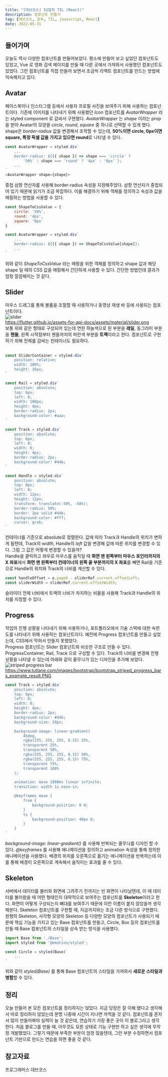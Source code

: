 ```yaml
---
title: "[데브코스] 52일차 TIL (React)"
description: 컴포넌트 만들기
tag: [데브코스, 공부, TIL, javascript, React]
date: 2022-05-31
---
```


## 들어가며
오늘도 역시 다양한 컴포넌트를 만들어보았다. 평소에 만들어 보고 싶었던 컴포넌트도 있었고, Vue 로 영화 검색 페이지를 만들 때 다른 곳에서 가져와서 사용했던 컴포넌트도 있었다. 그런 컴포넌트를 직접 만들어 보면서 조금씩 리액트 컴포넌트를 만드는 방법에 익숙해지고 있다.

## Avatar
페이스북이나 인스타그램 등에서 사용자 프로필 사진을 보여주기 위해 사용하는 컴포넌트이다. 기존에 이미지를 나타내기 위해 사용했던 _Icon_ 컴포넌트를 _AvatarWrapper_ 라는 styled component 로 감싸서 구현했다. _AvatarWrapper_ 는 _shape_ 이라는 prop을 받아 Avatar의 모양을 _circle_, _round_, _square_ 중 하나로 선택할 수 있게 했다. shape은 _border-radius_ 값을 변경해서 조작할 수 있는데, **50%이면 circle, 0px이면 square, 특정 픽셀 값을 가지고 있으면 round**로 나타낼 수 있다.
```javascript
const AvatarWrapper = styled.div`
	...
	border-radius: ${({ shape }) => shape === 'circle' ? 
		'50%' : shape === 'round' ? '4px' : '0px' };
	...
`
<AvatarWrapper shape={shape}>
```
중첩 삼항 연산자를 사용해 border-radius 속성을 지정해주었다. 삼항 연산자가 중첩되어 있기 때문에 읽기가 조금 복잡하다. 이를 해결하기 위해 객체를 정의하고 속성과 값을 매핑하는 방법을 사용할 수 있다.
```javascript
const ShapeToCssValue = {
	circle: '50%',
	round: '4px',
	square: '0px'
}

const AvatarWrapper = styled.div`
	...
	border-radius: ${({ shape }) => ShapeToCssValue[shape]};
	...
`
```
위와 같이 _ShapeToCssValue_ 라는 매핑을 위한 객체를 정의하고 shape 값과 해당 shape 일 때의 CSS 값을 매핑해서 간단하게 사용할 수 있다. 간단한 방법인데 결과가 엄청 깔끔해지는 것 같다.

## Slider
마우스 드래그를 통해 볼륨을 조절할 때 사용하거나 동영상 재생 바 등에 사용되는 컴포넌트이다.   
![slider](https://flutter.github.io/assets-for-api-docs/assets/material/slider.png)  
https://flutter.github.io/assets-for-api-docs/assets/material/slider.png  
보통 위와 같은 형태로 구성되어 있는데 연한 하늘색으로 된 부분을 **레일**, 동그라미 부분을 **핸들**, 왼쪽 시작점부터  핸들까지의 파란색 부분을 **트랙**이라고 한다. 컴포넌트로 구현하기 위해 전체를 감싸는 컨테이너도 필요하다.  
<br />

```javascript
const SliderContainer = styled.div`
	position: relative;
	width: 100%;
	height: 16px;
`

const Rail = styled.div`
	position: absolute;
	top: 6px;
	left: 0;
	width: 100px;
	height: 4px;
	border-radius: 2px;
	background-color: #aaa;
`

const Track = styled.div`
	position: absolute;
	top: 6px;
	left: 0;
	width: 0;
	height: 4px;
	border-radius: 2px;
	background-color: #44b;
`

const Handle = styled.div`
	position: absolute;
	top: 8px;
	left: 0;
	width: 12px;
	height: 12px;
	transform: translate(-50%, -50%);
	border-radius: 50%;
	border: 2px solid #44b;
	background-color: #fff;
	cursor: grab;
`
```
컨테이너를 기준으로 absolute로 정렬한다. 값에 따라 Track과 Handle의 위치가 변하게 될텐데, Track의 _width_, Handle의 _left_ 값을 변경해 값에 따른 위치를 변경할 수 있다. 그럼 그 값은 어떻게 변경할 수 있을까?  
Handle을 클릭하고 좌우로 마우스를 움직일 때 **화면 맨 왼쪽부터 마우스 포인터까지의 X 좌표**에서 **화면 맨 왼쪽부터 컨테이너의 왼쪽 끝 부분까지의 X 좌표**를 빼면 Rail을 기준으로 Handle의 위치와 Track의 너비를 계산할 수 있다.
```javascript
const handleOffset = e.pageX - sliderRef.current.offsetLeft;
const sliderWidth = sliderRef.current.offsetWidth;
```
슬라이더 전체 너비에서 트랙의 너비가 차지하는 비율을 사용해 Track과 Handle의 위치를 지정할 수 있다.

## Progress
작업의 진행 상황을 나타내기 위해 사용하거나, 포트폴리오에서 기술 스택에 대한 숙련도를 나타내기 위해 사용하는 컴포넌트이다. 예전에 Progress 컴포넌트를 만들고 싶었는데, CSS에서 막혀서 만들지 못했었다.  
Progress 컴포넌트는 Slider 컴포넌트와 비슷한 구조로 만들 수 있다. ProgressContainer, Rail, Track 으로 구성할 수 있다. Track의 너비를 변경해 진행 상황을 나타낼 수 있는데 아래와 같이 줄무늬가 있는 디자인을 추가해 보았다.  
![striped progress bar](https://www.tutlane.com/images/bootstrap/bootstrap_striped_progress_bars_example_result.PNG)
https://www.tutlane.com/images/bootstrap/bootstrap_striped_progress_bars_example_result.PNG
```javascript
const Track = styled.div`
	position: absolute;
	top: 6px;
	left: 0;
	width: 0;
	height: 4px;
	border-radius: 2px;
	background-color: #44b;
	background-size: 20px;

	background-image: linear-gradient(
		45deg,
		rgba(255, 255, 255, 0.15) 25%,
		transparent 25%,
		transparent 50%,
		rgba(255, 255, 255, 0.15) 50%,
		rgba(255, 255, 255, 0.15) 75%,
		transparent 75%,
		transparent 100%
	);

	animation: move 1000ms linear infinite;
	transition: width 1s ease-in;

	@keyframes move {
		from {
			background-position: 0 0;
		}
		to {
			background-position: 40px 0;
		}
	}
`
```
_background-image: linear-gradient()_ 를 사용해 반복되는 줄무늬를 디자인 할 수 있다. _@keyframes_ 를 사용해 애니메이션을 정의하고 animation 속성을 통해 정의한 애니메이션을 사용했다. 배경의 위치를 오른쪽으로 옮기는 애니메이션을 반복하는데 이를 통해 배경이 오른쪽으로 계속해서 움직이는 효과를 줄 수 있다.

## Skeleton
서버에서 데이터를 불러와 화면에 그려주기 전까지는 빈 화면이 나타날텐데, 이 때 데이터를 불러왔을 때 어떤 형태인지 대략적으로 보여주는 컴포넌트를 **Skeleton**이라고 한다. 화면이 어떻게 구성되는지 뼈대를 보여주기 때문에 이런 이름이 붙지 않았을까 생각해본다. Skeleton 컴포넌트를 구현할 때, 지금까지와는 조금 다른 방식으로 구현했다. 원형의 Skeleton, 사각형 모양의 Skeleton 등 다양한 모양의 컴포넌트가 사용되기 때문에 핵심 기능을 가지고 있는 Base 컴포넌트를 만들고, Circle, Box 등의 컴포넌트를 만들 때 Base 컴포넌트의 스타일을 상속 받는 방식을 사용했다. 
```javascript
import Base from './Base';
import styled from '@emotion/styled';

const Circle = styled(Base)`
	...
`
```
위와 같이 _styled(Base)_ 를 통해 Base 컴포넌트의 스타일을 가져와서 **새로운 스타일과 병합**할 수 있다.

## 정리
오늘 만들어 본 모든 컴포넌트를 정리하지는 않았다. 지금 당장은 잘 이해 됐다고 생각해서  따로 정리하지 않았는데 분명 나중에 시간이 지나면 까먹을 것 같다. 컴포넌트를 혼자서 많이 만들어봐야 실력이 늘 것 같은데, 연습하기 가장 좋은 곳이 이 블로그라고 생각한다. 처음 블로그를 만들 때, 아무것도 모른 상태로 기능 구현만 하고 싶은 생각에 무작정 개발했었다. 그렇기 때문에 부족한 부분이 엄청 많을텐데,  그런 부분 수정하면서 컴포넌트 기반으로 만드는 연습을 하면 좋을 것 같다.

## 참고자료
프로그래머스 데브코스  
